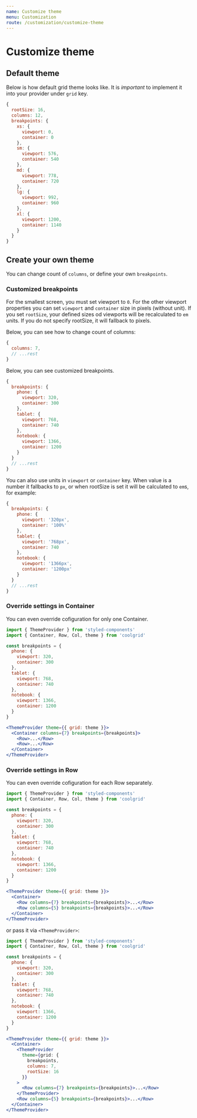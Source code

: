 ```yaml
---
name: Customize theme
menu: Customization
route: /customization/customize-theme
---
```


# Customize theme

## Default theme

Below is how default grid theme looks like. It is _important_
to implement it into your provider under `grid` key.

```jsx
{
  rootSize: 16,
  columns: 12,
  breakpoints: {
    xs: {
      viewport: 0,
      container: 0
    },
    sm: {
      viewport: 576,
      container: 540
    },
    md: {
      viewport: 778,
      container: 720
    },
    lg: {
      viewport: 992,
      container: 960
    },
    xl: {
      viewport: 1200,
      container: 1140
    }
  }
}
```

## Create your own theme

You can change count of `columns`, or define your own `breakpoints`.

### Customized breakpoints

For the smallest screen, you must set viewport to `0`. For the other viewport
properties you can set `viewport` and `container` size in pixels (without unit).
If you set `rootSize`, your defined sizes od viewports will be recalculated
to `em` units. If you do not specify rootSize, it will fallback to pixels.

Below, you can see how to change count of columns:

```jsx
{
  columns: 7,
  // ...rest
}
```

Below, you can see customized breakpoints.

```jsx
{
  breakpoints: {
    phone: {
      viewport: 320,
      container: 300
    },
    tablet: {
      viewport: 768,
      container: 740
    },
    notebook: {
      viewport: 1366,
      container: 1200
    }
  }
  // ...rest
}

```

You can also use units in `viewport` or `container` key. When value
is a number it fallbacks to `px`, or when rootSize is set it will
be calculated to `em`s, for example:

```jsx
{
  breakpoints: {
    phone: {
      viewport: '320px',
      container: '100%'
    },
    tablet: {
      viewport: '768px',
      container: 740
    },
    notebook: {
      viewport: '1366px',
      container: '1200px'
    }
  }
  // ...rest
}

```

### Override settings in Container

You can even override cofiguration for only one Container.

```jsx
import { ThemeProvider } from 'styled-components'
import { Container, Row, Col, theme } from 'coolgrid'

const breakpoints = {
  phone: {
    viewport: 320,
    container: 300
  },
  tablet: {
    viewport: 768,
    container: 740
  },
  notebook: {
    viewport: 1366,
    container: 1200
  }
}

<ThemeProvider theme={{ grid: theme }}>
  <Container columns={7} breakpoints={breakpoints}>
    <Row>...</Row>
    <Row>...</Row>
  </Container>
</ThemeProvider>
```

### Override settings in Row

You can even override cofiguration for each Row separately.

```jsx
import { ThemeProvider } from 'styled-components'
import { Container, Row, Col, theme } from 'coolgrid'

const breakpoints = {
  phone: {
    viewport: 320,
    container: 300
  },
  tablet: {
    viewport: 768,
    container: 740
  },
  notebook: {
    viewport: 1366,
    container: 1200
  }
}

<ThemeProvider theme={{ grid: theme }}>
  <Container>
    <Row columns={7} breakpoints={breakpoints}>...</Row>
    <Row columns={5} breakpoints={breakpoints}>...</Row>
  </Container>
</ThemeProvider>
```

or pass it via `<ThemeProvider>`:

```jsx
import { ThemeProvider } from 'styled-components'
import { Container, Row, Col, theme } from 'coolgrid'

const breakpoints = {
  phone: {
    viewport: 320,
    container: 300
  },
  tablet: {
    viewport: 768,
    container: 740
  },
  notebook: {
    viewport: 1366,
    container: 1200
  }
}

<ThemeProvider theme={{ grid: theme }}>
  <Container>
    <ThemeProvider
      theme={grid: {
        breakpoints,
        columns: 7,
        rootSize: 16
      }}
    >
      <Row columns={7} breakpoints={breakpoints}>...</Row>
    </ThemeProvider>
    <Row columns={5} breakpoints={breakpoints}>...</Row>
  </Container>
</ThemeProvider>
```
